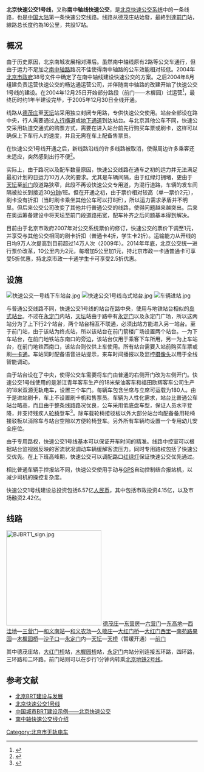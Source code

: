 {{Infobox Bus Route 
| number= 北京快速公交1号线
| subheader = Beijing BRT Line 1
| 代表圖像 = 9525680 at Guojielou (20211119145402).jpg
| 圖像說明 = BRT 1 使用的 BJD-WG180F 型无轨电车<br/><small>（2021年11月）</small>
| 代表圖像二 =9525695 at Tianqiao (20200909140343).jpg
| 圖像說明二 = BRT 1 使用的 BJD-WG180F 型无轨电车<br/><small>（2020年9月）</small>
| operator= 北京公交集团电车客运分公司
| garage= 德茂庄
| vehicle= [[福田汽车|福田汽车]]
*BJD-WG180F型
*BJD-WG180FA型
| start= 德茂庄
| end= 前门
| length= 约16公里
| level= 德茂庄：05:00~22:30<br>前门：05:30~23:00
| frequency= 高峰1~3分钟/班，平峰3~5分钟/班
| time= 约40分钟
| fare= 10公里内2元，10公里后每5公里加1元，最高全程4元<br>[[市政交通一卡通|一卡通]]5折<br>学生卡2.5折
}}

'''北京快速公交1号线'''，又称'''南中轴线快速公交'''，是[[北京|北京]][[北京快速公交|快速公交系统]]中的一条线路，也是[[中国大陆|中国大陆]]第一条快速公交线路。线路从德茂庄站始發，最終到達[[前门|前门]]站，線路总长度约為16公里，共設17站。

==概况==
由于历史原因，北京南城发展相对滞后。虽然南中轴线原有2路等公交车通行，但由于运力不足加之[[南中轴路_(北京)|南中轴路]]路况不佳使得南中轴路的公车效能相对较低。2004年[[北京市政府|北京市政府]]38号文件中确定了在南中轴线建设快速公交的方案。之后2004年8月组建负责运营快速公交的畅达通运营公司，并伴随南中轴路的改建开始了快速公交1号线的建设。在2004年12月25日开始部分路段（前门——木樨园）试运营<ref>{{cite web|language=zh-hans|url=http://www.people.com.cn/GB/keji/1058/3076932.html|title=京城明天开通国内首条快速公交专线|publisher=人民网|date=2004-12-24|accessdate=2010年8月11日|archive-date=2011-05-11|archive-url=https://web.archive.org/web/20110511093015/http://www.people.com.cn/GB/keji/1058/3076932.html|dead-url=no}}</ref>，最终历时约1年半建设完毕，于2005年12月30日全线开通。

线路从[[德茂庄|德茂庄]]至[[天坛|天坛]]站采用独立封闭专用路，专供快速公交使用。站台全部设在路中央，行人需要通过[[人行横道|人行横道]]或[[地下通道|地下通道]]到达站台。与北京其他公车不同，快速公交采用轨道交通式的购票方式，需要在进入站台前先行购买车票或刷卡，这样可以确保上下车行人的速度，并且无需在车上配备售票员。

在快速公交1号线开通之后，新线路沿线的许多线路被取消，使得周边许多乘客还未适应，突然感到出行不便<ref>{{cite web|language=zh-hans|url=http://www.chinabuses.com/2005/12/30015.htm|title=北京快速公交今日全线贯通 是利是弊百姓众说纷纭|publisher=中國客車網|date=2005年12月30日|accessdate=2010年8月11日|archive-url=https://web.archive.org/web/20111115035740/http://www.chinabuses.com/2005/12/30015.htm|archive-date=2011年11月15日|dead-url=yes}}</ref>。

实际上，由于路况以及配车数量原因，快速公交线路在通车之初的运力并无法满足最初计划的日运力10万人次的要求。尤其是车辆间隔，由于红绿灯拥堵，更由于[[天坛|天坛]]至[[前门|前门]]段道路狭窄，此段不再设快速公交专用道，为混行道路，车辆的发车间隔被拉长到接近30[[分钟|分钟]]/班。但在开通之初，由于票价相对较高（单一票价2元），刷卡没有折扣（当时刷卡乘坐其他公车可以打8折），所以运力需求矛盾并不明显。但后来公交公司改变了其他并行普通公交的线路，使得问题越来越突出。后来在奥运筹备建设中将天坛至前门段道路拓宽，配车补齐之后问题基本得到解决。

目前由于北京市政府2007年对公交系统票价的修订，快速公交的票价下调至1元，并享受与其他公交相同的刷卡折扣（普通卡4折，学生卡2折）。运输能力从开线的日均9万人次提高到目前超过14万人次（2009年）。2014年年底，北京公交统一进行票价改革，10公里内为2元，每增加5公里加1元，持北京市政一卡通普通卡可享受5折优惠，持北京市政一卡通学生卡可享受2.5折优惠。

==设施==
[[File:快速公交一号线下车站台.jpg|thumb]]
[[File:快速公交1号线岛式站台.jpg|thumb]]
[[File:车辆进站.jpg|thumb]]

与普通公交线路不同，快速公交1号线的站台在路中央，使用与地铁站台相似的[[岛式站台|岛式站台]]。不过在[[永定门|永定门]]内站，[[天坛|天坛]]站由于路中有[[永定门|永定门]]以及永定门广场，所以这两站分为了上下行2个站台，两个站台相互不联通，必须出站方能进入另一站台。至于前门站，由于该站为终点站，所以该站台在前门箭楼广场设置两个站台。一为下车站台，在前门地铁站东南口的旁边，该站台仅用于乘客下车所用，另一为上车站台，在前门地铁西南口，该站台则仅供上车使用。所有站台需要入站前购买车票或刷[[北京市政交通一卡通|一卡通]]。车站同时配备语音进站提示，来车时间播报以及监控[[摄像头|摄像头]]以用于全线智能调动。

由于站台设在了中央，使得公交车需要将车门由普通的右侧开门改为左侧开门。快速公交1号线使用的是浙江青年客车生产的18米柴油客车和福田欧辉客车公司生产的18米双源无轨电车，设置三个车门。每辆车包含坐席与立席可运载为180人。由于是进站刷卡，车上不设置刷卡机和售票员。车辆为人性化需求，站台比普通公车站台略高，而且由于整条线路路况优良，公车采用低底盘车型，保证人员水平登降，并支持残疾人[[轮椅|轮椅]]登车<ref>{{cite web|language=zh-hans|url=http://www.motorworld.com.cn/buses/brt/newpaper/communication.htm|title=快速公交：中国客车的新机遇|publisher=中國交通新闻網|date=2004-12-29|accessdate=2010年8月13日|archive-date=2010-07-19|archive-url=https://web.archive.org/web/20100719134941/http://www.motorworld.com.cn/buses/brt/newpaper/communication.htm|dead-url=no}}</ref>。除车载轮椅接驳板以外大部分站台均配备备用轮椅接驳板以消除车与站台空隙以方便轮椅登车。另外所有车辆均设置一个专用幼儿安全座位。

由于专用路权，快速公交1号线基本可以保证开车时间的精准。线路中控室可以根据站台监视器反映的客流状况调动车辆缓解客流压力。同时专用路权包括了快速公交优先。在上下班高峰期，快速公交可以调配路口[[红绿灯|红绿灯]]保证快速公交优先通过。

相比普通车辆手控报站不同，快速公交使用手动与[[GPS|GPS]]自动控制结合报站机，以减少司机的操控复杂度。

快速公交1号线建设总投资包括6.57亿[[人民币|人民币]]，其中包括市政投资4.15亿，以及市场融资2.42亿。

==线路==
[[File:BJBRT1_sign.jpg|250px]] 
[[德茂庄|德茂庄]]—[[东营房|东营房]]—[[六营门|六营门]]—[[东高地|东高地]]—[[西洼地|西洼地]]—[[三营门|三营门]]—[[和义南站|和义南站]]—[[和义农场|和义农场]]—[[久敬庄|久敬庄]]—[[大红门桥|大红门桥]]—[[大红门西里|大红门西里]]—[[南苑路果园|南苑路果园]]—[[木樨园桥|木樨园桥]]—[[沙子口|沙子口]]—[[永定门|永定门]]内—[[天坛|天坛]]—[[北京天桥|天桥]]（暂缓开通）—[[前门|前门]]

其中德茂庄站，[[大红门桥|大红门桥]]站，[[木樨园桥|木樨园桥]]站，[[永定门|永定门]]内站分别连接五环路，四环路，三环路和二环路。前门站则可以在步行1分钟内转乘[[北京地铁2号线|北京地铁2号线]]。

==参考文献==
{{reflist}}
<div class="references-small">
*[http://www.brtchina.org/old/BRTcom/beijing.pdf 北京BRT建设与发展]{{dead link|date=2017年11月 |bot=InternetArchiveBot |fix-attempted=yes }}{{zh-cn}}
*[http://bus.koubei.com/beijing/yse_%BF%EC%CB%D9%B9%AB%BD%BB1%CF%DF_line 北京快速公交1号线] {{Wayback|url=http://bus.koubei.com/beijing/yse_%BF%EC%CB%D9%B9%AB%BD%BB1%CF%DF_line |date=20150412204325 }}{{zh-cn}}
*[https://web.archive.org/web/20110610035217/http://www.21its.com/Common/SpecialDetail.aspx?ID=2009051917113307523 中国城市BRT建设示例——北京快速公交]{{zh-cn}}
*[https://web.archive.org/web/20091211063756/http://jtcx.beijing.cn/fuwu/bjksgj/s214071847/index.shtml 南中轴快速公交线介绍]{{zh-cn}}
</div>

{{北京快速公交}}
[[Category:北京市无轨电车|Category:北京市无轨电车]]